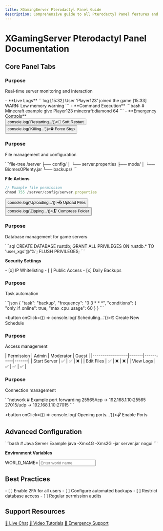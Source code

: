 ```yaml
---
title: XGamingServer Pterodactyl Panel Guide
description: Comprehensive guide to all Pterodactyl Panel features and functions
---
```



# XGamingServer Pterodactyl Panel Documentation

<Feedback position="top" />

## Core Panel Tabs

<Tabs>
<TabItem value="console" label="Console" default>

### Purpose
Real-time server monitoring and interaction

<Collapse title="Key Features">
- **Live Logs**  
  ```log
  [15:32] User 'Player123' joined the game
  [15:33] WARN: Low memory warning
  ```
- **Command Execution**  
  ```bash
  # Minecraft example
  give Player123 minecraft:diamond 64
  ```
- **Emergency Controls**  
  <div className="button-group">
    <button onClick={() => console.log('Restarting...')}>🔄 Soft Restart</button>
    <button onClick={() => console.log('Killing...')}>⛔ Force Stop</button>
  </div>
</Collapse>

</TabItem>

<TabItem value="files" label="Files">

### Purpose
File management and configuration

<Collapse title="Key Features">
```file-tree
/server
  ├── config/
  │   └── server.properties
  ├── mods/
  │   └── BiomesOPlenty.jar
  └── backups/
```

**File Actions**  
```javascript
// Example file permission
chmod 755 /server/config/server.properties
```

<div className="grid">
  <button onClick={() => console.log('Uploading...')}>📤 Upload Files</button>
  <button onClick={() => console.log('Zipping...')}>🗜️ Compress Folder</button>
</div>
</Collapse>

</TabItem>

<TabItem value="databases" label="Databases">

### Purpose
Database management for game servers

<Collapse title="Configuration Example">
```sql
CREATE DATABASE rustdb;
GRANT ALL PRIVILEGES ON rustdb.* TO 'user_xgs'@'%';
FLUSH PRIVILEGES;
```

**Security Settings**  
<div className="checklist">
- [x] IP Whitelisting
- [ ] Public Access
- [x] Daily Backups
</div>
</Collapse>

</TabItem>

<TabItem value="schedules" label="Schedules">

### Purpose
Task automation

<Collapse title="Sample Schedule">
```json
{
  "task": "backup",
  "frequency": "0 3 * * *",
  "conditions": {
    "only_if_online": true,
    "max_cpu_usage": 60
  }
}
```

<button onClick={() => console.log('Scheduling...')}>⏰ Create New Schedule</button>
</Collapse>

</TabItem>

<TabItem value="users" label="Users">

### Purpose
Access management

<Collapse title="Permission Matrix">
| Permission       | Admin | Moderator | Guest |
|------------------|-------|-----------|-------|
| Start Server     | ✅    | ✅        | ❌    |
| Edit Files       | ✅    | ❌        | ❌    |
| View Logs        | ✅    | ✅        | ✅    |
</Collapse>

</TabItem>

<TabItem value="network" label="Network">

### Purpose
Connection management

<Collapse title="Port Configuration">
```network
# Example port forwarding
25565/tcp -> 192.168.1.10:25565
27015/udp -> 192.168.1.10:27015
```

<button onClick={() => console.log('Opening ports...')}>🔓 Enable Ports</button>
</Collapse>

</TabItem>

</Tabs>

## Advanced Configuration

<Collapse title="Startup Parameters">
```bash
# Java Server Example
java -Xmx4G -Xms2G -jar server.jar nogui
```

**Environment Variables**  
<div className="env-vars">
  <span>WORLD_NAME=</span>
  <input type="text" placeholder="Enter world name" />
</div>
</Collapse>

## Best Practices

<Collapse title="Security Checklist">
<div className="checklist">
- [ ] Enable 2FA for all users
- [ ] Configure automated backups
- [ ] Restrict database access
- [ ] Regular permission audits
</div>
</Collapse>

## Support Resources

<div className="button-group">
  <a href="/live-support" className="button button--primary">💬 Live Chat</a>
  <a href="/video-guides" className="button button--secondary">🎥 Video Tutorials</a>
  <a href="/emergency" className="button button--danger">🚨 Emergency Support</a>
</div>

<Feedback title="Was this documentation helpful?" />